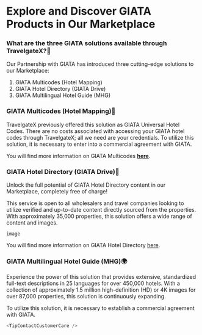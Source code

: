 ﻿---
sidebar_position: 6
---

# Explore and Discover GIATA Products in Our Marketplace

### What are the three GIATA solutions available through TravelgateX?🚀

Our Partnership with GIATA has introduced three cutting-edge solutions to our Marketplace:
1. GIATA Multicodes (Hotel Mapping)
1. GIATA Hotel Directory (GIATA Drive)
1. GIATA Multilingual Hotel Guide (MHG)

### GIATA Multicodes (Hotel Mapping)🏨
TravelgateX previously offered this solution as GIATA Universal Hotel Codes. There are no costs associated with accessing your GIATA hotel codes through TravelgateX; all we need are your credentials. To utilize this solution, it is necessary to enter into a commercial agreement with GIATA.

You will find more information on GIATA Multicodes [**here**](https://knowledge.travelgate.com/hotels-giata).

### GIATA Hotel Directory (GIATA Drive)🌟
Unlock the full potential of GIATA Hotel Directory content in our Marketplace, completely free of charge!

This service is open to all wholesalers and travel companies looking to utilize verified and up-to-date content directly sourced from the properties. With approximately 35,000 properties, this solution offers a wide range of content and images.

```
image
```

You will find more information on GIATA Hotel Directory [here](https://knowledge.travelgate.com/hotels-giata).

### GIATA Multilingual Hotel Guide (MHG)🌍
Experience the power of this solution that provides extensive, standardized full-text descriptions in 25 languages for over 450,000 hotels. With a collection of approximately 1.5 million high-definition (HD) or 4K images for over 87,000 properties, this solution is continuously expanding.

To utilize this solution, it is necessary to establish a commercial agreement with GIATA.

```js
<TipContactCustomerCare />
```
